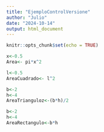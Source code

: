 ```yaml
---
title: "EjemploControlVersione"
author: "Julio"
date: "2024-10-14"
output: html_document
---
```


```r
knitr::opts_chunk$set(echo = TRUE)
```

```r
x<-0.5
Area<- pi*x^2
```

```r
l<-0.5
AreaCuadrado<- l^2
```

```r
b<-2
h<-4
AreaTrianguloz<-(b*h)/2
```


```r
b<-2
h<-4
AreaRectangulo<-b*h
```

